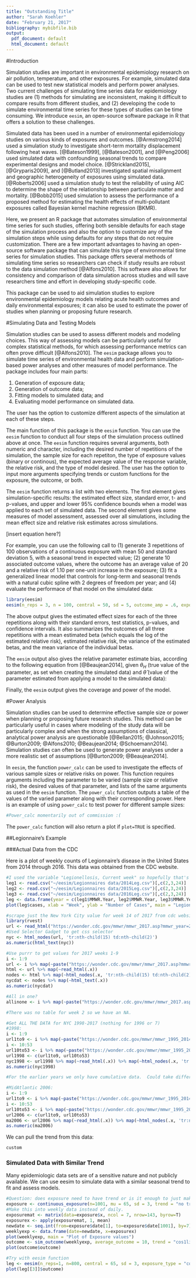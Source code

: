 ```yaml
---
title: "Outstanding Title"
author: "Sarah Koehler"
date: "February 21, 2017"
bibliography: mybibfile.bib
output:
  pdf_document: default
  html_document: default
---
```


#Introduction

Simulation studies are important in environmental epidemiology research on air pollution, temperature, and other exposures. For example, simulated data can be used to test new statistical models and perform power analyses. Two current challenges of simulating time series data for epidemiology studies are (1) methods for simulating are inconsistent, making it difficult to compare results from different studies, and (2) developing the code to simulate environmental time series for these types of studies can be time consuming. We introduce `eesim`, an open-source software package in R that offers a solution to these challenges.

Simulated data has been used in a number of environmental epidemiology studies on various kinds of exposures and outcomes. [@Armstrong2014] used a simulation study to investigate short-term mortality displacement following heat waves. [@Bateson1999], [@Bateson2001], and [@Peng2006] used simulated data with confounding seasonal trends to compare experimental designs and model choice. [@Strickland2015], [@Gryparis2009], and [@Butland2013] investigated spatial misalignment and geographic heterogeneity of exposures using simulated data. [@Roberts2006] used a simulation study to test the reliability of using AIC to determine the shape of the relationship between particulate matter and mortality. [@Bobb2015] used simulation to assess the performance of a proposed method for estimating the health effects of multi-pollutant exposures called Bayesian kernel machine regression (BKMR). 

Here, we present an R package that automates simulation of environmental time series for such studies, offering both sensible defaults for each stage of the simulation process and also the option to customize any of the simulation steps while using defaults for any steps that do not require customization. There are a few important advantages to having an open-source software package that can simulate this type of environmental time series for simulation studies. This package offers several methods of simulating time series so researchers can check if study results are robust to the data simulation method [@Alfons2010]. This software also allows for consistency and comparison of data simulation across studies and will save researchers time and effort in developing study-specific code. 

This package can be used to aid simulation studies to explore environmental epidemiology models relating acute health outcomes and daily environmental exposures; it can also be used to estimate the power of studies when planning or proposing future research.

#Simulating Data and Testing Models

Simulation studies can be used to assess different models and modeling choices. This way of assessing models can be particularly useful for complex statistical methods, for which assessing performance metrics can often prove difficult [@Alfons2010]. The `eesim` package allows you to simulate time series of environmental health data and perform simulation-based power analyses and other measures of model performance. The package includes four main parts: 

1. Generation of exposure data; 
2. Generation of outcome data;
3. Fitting models to simulated data; and 
4. Evaluating model performance on simulated data.

The user has the option to customize different aspects of the simulation at each of these steps.

The main function of this package is the `eesim` function. You can use the `eesim` function to conduct all four steps of the simulation process outlined above at once. The `eesim` function requires several arguments, both numeric and character, including the desired number of repetitions of the simulation, the sample size for each repetiton, the type of exposure values (binary or continous), the expected average value of the response variable, the relative risk, and the type of model desired. The user has the option to input more arguments specifying trends or custom functions for the exposure, the outcome, or both.

The `eesim` function returns a list with two elements. The first element gives simulation-specific results: the estimated effect size, standard error, t- and p-values, and upper and lower 95% confidence bounds when a model was applied to each set of simulated data. The second element gives some measures of model assessment, assessed over all simulations, including the mean effect size and relative risk estimates across simulations.

[insert equation here?]

For example, you can use the following call to (1) generate 3 repetitions of 100 observations of a continuous exposure with mean 50 and standard deviation 5, with a seasonal trend in expected value; (2) generate 10 associated outcome values, where the outcome has an average value of 20 and a relative risk of 1.10 per one-unit increase in the exposure; (3) fit a generalized linear model that controls for long-term and seasonal trends with a natural cubic spline with 2 degrees of freedom per year; and (4) evaluate the performace of that model on the simulated data:

```r
library(eesim)
eesim(n_reps = 3, n = 100, central = 50, sd = 5, outcome_amp = .6, exposure_type = "continuous", outcome_trend = "cos1", average_outcome = 20, rr = 1.10, model = "spline", df_year = 2)
```

The above output gives the estimated effect sizes for each of the three repetitions along with their standard errors, test statistics, p-values, and confidence intervals. It also summarizes the outcomes of all three repetitions with a mean estimated beta (which equals the log of the estimated relative risk), estimated relative risk, the variance of the estimated betas, and the mean variance of the individual betas.  

The `eesim` output also gives the relative parameter estimate bias, according to the following equation  from [@Beaujean2014], given $\theta_{H}$ (true value of the parameter, as set when creating the simulated data) and $\hat{\theta}$ (value of the parameter estimated from applying a model to the simulated data): 

\begin{equation}
\theta_{bias} = \frac{\hat{\theta} - \theta_{H}}{\theta_{H}}
\end{equation}

Finally, the `eesim` output gives the coverage and power of the model.

#Power Analysis

Simulation studies can be used to determine effective sample size or power when planning or proposing future research studies. This method can be particularly useful in cases where modeling of the study data will be particularly complex and when the strong assumptions of classical, analytical power analysis are questionable [@Bellan2015; @Johnson2015; @Burton2009; @Alfons2010; @Beaujean2014; @Schoemann2014]. Simulation studies can often be used to generate power analyses under a more realistic set of assumptions [@Burton2009; @Beaujean2014].

In `eesim`, the function `power_calc` can be used to investigate the effects of various sample sizes or relative risks on power. This function requires arguments including the parameter to be varied (sample size or relative risk), the desired values of that parameter, and lists of the same arguments as used in the `eesim` function. The `power_calc` function outputs a table of the values of the varied parameter along with their corresponding power. 
Here is an example of using `power_calc` to test power for different sample sizes:

```r
#Power_calc momentarily out of commission :(
```

The `power_calc` function will also return a plot if `plot=TRUE` is specified. 

##Legionnaire's Example

###Actual Data from the CDC

Here is a plot of weekly counts of Legionnaire's disease in the United States from 2014 through 2016. This data was obtained from the CDC website.

```r
#I used the variable "Legionellosis, Current week" so hopefully that's right
leg1 <- read.csv("~/eesim/Legionnaires data/2014Leg.csv")[,c(2,3,24)]
leg2 <- read.csv("~/eesim/Legionnaires data/2015Leg.csv")[,c(2,3,24)]
leg3 <- read.csv("~/eesim/Legionnaires data/2016Leg.csv")[,c(2,3,24)]
leg <- data.frame(year = c(leg1$MMWR.Year, leg2$MMWR.Year, leg3$MMWR.Year), week = c(leg1$MMWR.Week, leg2$MMWR.Week, leg3$MMWR.Week), cases = c(leg1$Legionellosis..Current.week, leg2$Legionellosis..Current.week, leg3$Legionellosis..Current.week))
plot(leg$cases, xlab = "Week", ylab = "Number of Cases", main = "Legionnaire's Disease 2014-2016")
```

```r
#scrape just the New York City value for week 14 of 2017 from cdc website:
library(rvest)
url <- read_html("https://wonder.cdc.gov/mmwr/mmwr_2017.asp?mmwr_year=2017&mmwr_week=14&mmwr_table=2J&request=Submit&mmwr_location=")
#Used Selector Gadget to get css selector
nyc <- html_nodes(url, 'tr:nth-child(15) td:nth-child(2)')
as.numeric(html_text(nyc))

#Use purrr to get values for 2017 weeks 1-9
i <- 1:9
url <- i %>% map(~paste("https://wonder.cdc.gov/mmwr/mmwr_2017.asp?mmwr_year=2017&mmwr_week=0", as.character(.x), "&mmwr_table=2J&request=Submit&mmwr_location=", sep=""))
html <- url %>% map(~read_html(.x))
nodes <- html %>% map(~html_nodes(.x, 'tr:nth-child(15) td:nth-child(2)'))
nycdat <- nodes %>% map(~html_text(.x))
as.numeric(nycdat) 

#All in one?
allinone <- i %>% map(~paste("https://wonder.cdc.gov/mmwr/mmwr_2017.asp?mmwr_year=2017&mmwr_week=0", as.character(.x), "&mmwr_table=2J&request=Submit&mmwr_location=", sep="")) %>% map(~read_html(.x)) %>% map(~html_nodes(.x, 'tr:nth-child(15) td:nth-child(2)')) %>% map(~html_text(.x))

#There was no table for week 2 so we have an NA.

#Get ALL THE DATA for NYC 1998-2017 (nothing for 1996 or 7)
#1998:
i <- 1:9
url1to9 <- i %>% map(~paste("https://wonder.cdc.gov/mmwr/mmwr_1995_2014.asp?mmwr_year=1998&mmwr_week=0", as.character(.x), "&mmwr_table=2B&request=Submit&mmwr_location=", sep=""))
i <- 10:53
url10to53 <- i %>% map(~paste("https://wonder.cdc.gov/mmwr/mmwr_1995_2014.asp?mmwr_year=1998&mmwr_week=", as.character(.x), "&mmwr_table=2B&request=Submit&mmwr_location=", sep=""))
url1998 <- c(url1to9, url10to53)
nyc1998 <- url1998 %>% map(~read_html(.x)) %>% map(~html_nodes(.x, 'tr:nth-child(13) td:nth-child(2)')) %>% map(~html_text(.x))
as.numeric(nyc1998)

#For the earlier years we only have cumulative data.  Could take differences via code? 2006 is the first year with variable for current week.

#MidAtlantic 2006:
i <- 1:9
url1to9 <- i %>% map(~paste("https://wonder.cdc.gov/mmwr/mmwr_1995_2014.asp?mmwr_year=2006&mmwr_week=0", as.character(.x), "&mmwr_table=2C&request=Submit&mmwr_location=", sep=""))
i <- 10:53
url10to53 <- i %>% map(~paste("https://wonder.cdc.gov/mmwr/mmwr_1995_2014.asp?mmwr_year=2006&mmwr_week=", as.character(.x), "&mmwr_table=2C&request=Submit&mmwr_location=", sep=""))
url2006 <- c(url1to9, url10to53)
ma2006 <- url2006 %>% map(~read_html(.x)) %>% map(~html_nodes(.x, 'tr:nth-child(13) td:nth-child(12)')) %>% map(~html_text(.x))
as.numeric(ma2006)

```

We can pull the trend from this data:

```r
custom
```

### Simulated Data with Similar Trend 

Many epidemiologic data sets are of a sensitive nature and not publicly available.  We can use eesim to simulate data with a similar seasonal trend to fit and assess models.  

```r
#Question: does exposure need to have trend or is it enough to just make outcome look like real data?
exposure <- continuous_exposure(n=1001, mu = 65, sd = 3, trend = "no trend", amp=.4)
#Make this into weekly data instead of daily.
exposuremat <- matrix(data=exposure$x, ncol = 7, nrow=143, byrow=T)
exposurex <- apply(exposuremat, 1, mean)
newdate <- seq.int(from=exposure$date[1], to=exposure$date[1001], by=7)
weeklyexp <- data.frame(date=newdate, x=exposurex)
plot(weeklyexp, main = "Plot of Exposure values")
outcome <- sim_outcome(weeklyexp, average_outcome = 10, trend = "cos1linear")
plot(outcome$outcome)

#Try with eesim function
leg <- eesim(n_reps=1, n=800, central = 65, sd = 3, exposure_type = "continuous", exposure_trend = "no trend", exposure_amp=.6,average_outcome = 10, outcome_trend = "cos1linear", outcome_amp = .6, rr= 1.02, model = "spline", df_year = 4)
plot(leg[[3]]$outcome)
```
